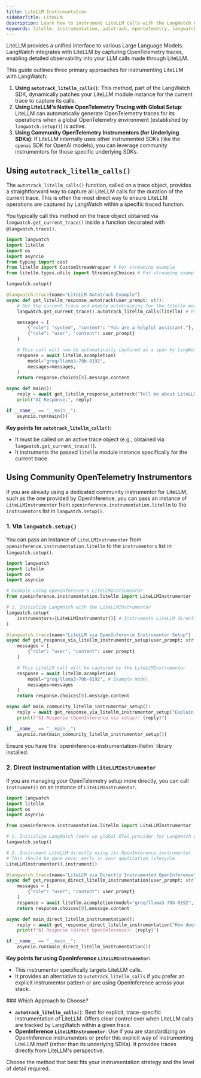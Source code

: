 ```yaml
---
title: LiteLLM Instrumentation
sidebarTitle: LiteLLM
description: Learn how to instrument LiteLLM calls with the LangWatch Python SDK.
keywords: litellm, instrumentation, autotrack, opentelemetry, langwatch, python, tracing, openinference, openllmetry
---
```


LiteLLM provides a unified interface to various Large Language Models. LangWatch integrates with LiteLLM by capturing OpenTelemetry traces, enabling detailed observability into your LLM calls made through LiteLLM.

This guide outlines three primary approaches for instrumenting LiteLLM with LangWatch:

1.  **Using `autotrack_litellm_calls()`**: This method, part of the LangWatch SDK, dynamically patches your LiteLLM module instance for the current trace to capture its calls.
2.  **Using LiteLLM's Native OpenTelemetry Tracing with Global Setup**: LiteLLM can automatically generate OpenTelemetry traces for its operations when a global OpenTelemetry environment (established by `langwatch.setup()`) is active.
3.  **Using Community OpenTelemetry Instrumentors (for Underlying SDKs)**: If LiteLLM internally uses other instrumented SDKs (like the `openai` SDK for OpenAI models), you can leverage community instrumentors for those specific underlying SDKs.

## Using `autotrack_litellm_calls()`

The `autotrack_litellm_calls()` function, called on a trace object, provides a straightforward way to capture all LiteLLM calls for the duration of the current trace. This is often the most direct way to ensure LiteLLM operations are captured by LangWatch within a specific traced function.

You typically call this method on the trace object obtained via `langwatch.get_current_trace()` inside a function decorated with `@langwatch.trace()`.

```python
import langwatch
import litellm
import os
import asyncio
from typing import cast
from litellm import CustomStreamWrapper # For streaming example
from litellm.types.utils import StreamingChoices # For streaming example

langwatch.setup()

@langwatch.trace(name="LiteLLM Autotrack Example")
async def get_litellm_response_autotrack(user_prompt: str):
    # Get the current trace and enable autotracking for the litellm module
    langwatch.get_current_trace().autotrack_litellm_calls(litellm) # Pass the imported litellm module

    messages = [
        {"role": "system", "content": "You are a helpful assistant."},
        {"role": "user", "content": user_prompt}
    ]

    # This call will now be automatically captured as a span by LangWatch
    response = await litellm.acompletion(
        model="groq/llama3-70b-8192",
        messages=messages,
    )
    return response.choices[0].message.content

async def main():
    reply = await get_litellm_response_autotrack("Tell me about LiteLLM.")
    print("AI Response:", reply)

if __name__ == "__main__":
    asyncio.run(main())
```

**Key points for `autotrack_litellm_calls()`:**
-   It must be called on an active trace object (e.g., obtained via `langwatch.get_current_trace()`).
-   It instruments the passed `litellm` module instance specifically for the current trace.

## Using Community OpenTelemetry Instrumentors

If you are already using a dedicated community instrumentor for LiteLLM, such as the one provided by OpenInference, you can pass an instance of `LiteLLMInstrumentor` from `openinference.instrumentation.litellm` to the `instrumentors` list in `langwatch.setup()`.

### 1. Via `langwatch.setup()`

You can pass an instance of `LiteLLMInstrumentor` from `openinference.instrumentation.litellm` to the `instrumentors` list in `langwatch.setup()`.

```python
import langwatch
import litellm
import os
import asyncio

# Example using OpenInference's LiteLLMInstrumentor
from openinference.instrumentation.litellm import LiteLLMInstrumentor

# 1. Initialize LangWatch with the LiteLLMInstrumentor
langwatch.setup(
    instrumentors=[LiteLLMInstrumentor()] # Instruments LiteLLM directly
)

@langwatch.trace(name="LiteLLM via OpenInference Instrumentor Setup")
async def get_response_via_litellm_instrumentor_setup(user_prompt: str):
    messages = [
        {"role": "user", "content": user_prompt}
    ]

    # This LiteLLM call will be captured by the LiteLLMInstrumentor
    response = await litellm.acompletion(
        model="groq/llama3-70b-8192", # Example model
        messages=messages
    )
    return response.choices[0].message.content

async def main_community_litellm_instrumentor_setup():
    reply = await get_response_via_litellm_instrumentor_setup("Explain OpenInference for LiteLLM.")
    print(f"AI Response (OpenInference via setup): {reply}")

if __name__ == "__main__":
    asyncio.run(main_community_litellm_instrumentor_setup())
```

<Note>
  Ensure you have the `openinference-instrumentation-litellm` library installed.
</Note>

### 2. Direct Instrumentation with `LiteLLMInstrumentor`

If you are managing your OpenTelemetry setup more directly, you can call `instrument()` on an instance of `LiteLLMInstrumentor`.

```python
import langwatch
import litellm
import os
import asyncio

from openinference.instrumentation.litellm import LiteLLMInstrumentor

# 1. Initialize LangWatch (sets up global OTel provider for LangWatch exporter)
langwatch.setup()

# 2. Instrument LiteLLM directly using its OpenInference instrumentor
# This should be done once, early in your application lifecycle.
LiteLLMInstrumentor().instrument()

@langwatch.trace(name="LiteLLM via Directly Instrumented OpenInference")
async def get_response_direct_litellm_instrumentation(user_prompt: str):
    messages = [
        {"role": "user", "content": user_prompt}
    ]
    response = await litellm.acompletion(model="groq/llama3-70b-8192", messages=messages)
    return response.choices[0].message.content

async def main_direct_litellm_instrumentation():
    reply = await get_response_direct_litellm_instrumentation("How does direct OTel instrumentation work for LiteLLM?")
    print(f"AI Response (direct OpenInference): {reply}")

if __name__ == "__main__":
    asyncio.run(main_direct_litellm_instrumentation())

```

**Key points for using OpenInference `LiteLLMInstrumentor`:**
-   This instrumentor specifically targets LiteLLM calls.
-   It provides an alternative to `autotrack_litellm_calls` if you prefer an explicit instrumentor pattern or are using OpenInference across your stack.

<Note>
### Which Approach to Choose?

-   **`autotrack_litellm_calls()`**: Best for explicit, trace-specific instrumentation of LiteLLM. Offers clear control over when LiteLLM calls are tracked by LangWatch within a given trace.
-   **OpenInference `LiteLLMInstrumentor`**: Use if you are standardizing on OpenInference instrumentors or prefer this explicit way of instrumenting LiteLLM itself (rather than its underlying SDKs). It provides traces directly from LiteLLM's perspective.

Choose the method that best fits your instrumentation strategy and the level of detail required.
</Note>

